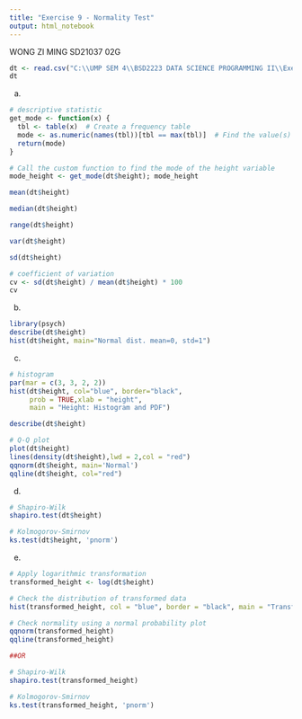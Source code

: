 ---
title: "Exercise 9 - Normality Test"
output: html_notebook
---

WONG ZI MING
SD21037
02G 


```{r}
dt <- read.csv("C:\\UMP SEM 4\\BSD2223 DATA SCIENCE PROGRAMMING II\\Exercises\\dt_clean.csv", header=TRUE)
dt
```

a)
```{r}
# descriptive statistic
get_mode <- function(x) {
  tbl <- table(x)  # Create a frequency table
  mode <- as.numeric(names(tbl))[tbl == max(tbl)]  # Find the value(s) with maximum frequency
  return(mode)
}

# Call the custom function to find the mode of the height variable
mode_height <- get_mode(dt$height); mode_height

mean(dt$height)

median(dt$height)


```

```{r}
range(dt$height)

var(dt$height)

sd(dt$height)

# coefficient of variation
cv <- sd(dt$height) / mean(dt$height) * 100
cv
```

b)
```{r}
library(psych)
describe(dt$height)
hist(dt$height, main="Normal dist. mean=0, std=1")
```



c)
```{r}
# histogram
par(mar = c(3, 3, 2, 2))
hist(dt$height, col="blue", border="black",
     prob = TRUE,xlab = "height",
     main = "Height: Histogram and PDF")

describe(dt$height)

```

```{r}
# Q-Q plot
plot(dt$height)
lines(density(dt$height),lwd = 2,col = "red")
qqnorm(dt$height, main='Normal')
qqline(dt$height, col="red")

```

d)
```{r}
# Shapiro-Wilk
shapiro.test(dt$height)

```

```{r}
# Kolmogorov-Smirnov
ks.test(dt$height, 'pnorm')
```

e)
```{r}
# Apply logarithmic transformation
transformed_height <- log(dt$height)

# Check the distribution of transformed data
hist(transformed_height, col = "blue", border = "black", main = "Transformed Height Data")

# Check normality using a normal probability plot
qqnorm(transformed_height)
qqline(transformed_height)

##OR

# Shapiro-Wilk
shapiro.test(transformed_height)

# Kolmogorov-Smirnov
ks.test(transformed_height, 'pnorm')

```


